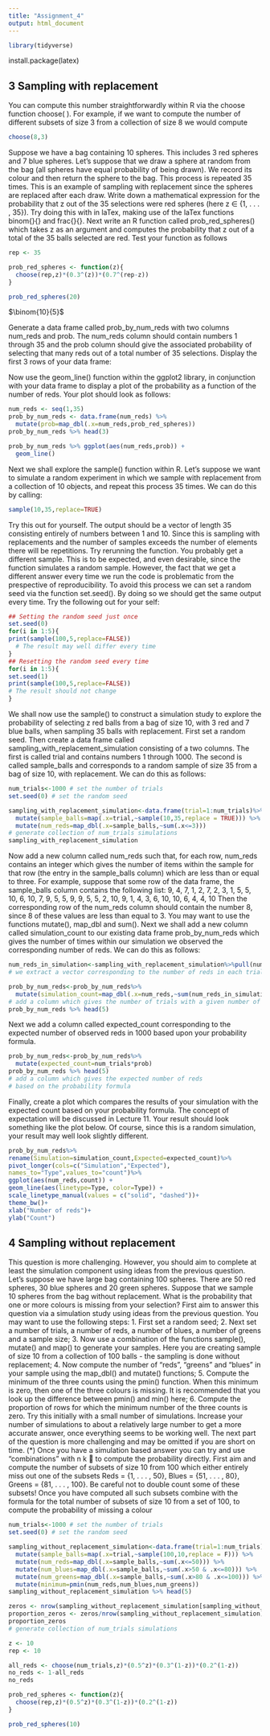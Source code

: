 ```yaml
---
title: "Assignment_4"
output: html_document
---
```

```r
library(tidyverse)
```
install.package(latex)

## 3 Sampling with replacement

You can compute this number straightforwardly within R via the choose function choose( ). For example,
if we want to compute the number of different subsets of size 3 from a collection of size 8 we would compute
```r
choose(8,3)
```
Suppose we have a bag containing 10 spheres. This includes 3 red spheres and 7 blue spheres.
Let’s suppose that we draw a sphere at random from the bag (all spheres have equal probability of being
drawn). We record its colour and then return the sphere to the bag. This process is repeated 35 times. This
is an example of sampling with replacement since the spheres are replaced after each draw.
Write down a mathematical expression for the probability that z out of the 35 selections were red spheres
(here z ∈ {1, . . . , 35}).
Try doing this with in laTex, making use of the laTex functions binom{}{} and frac{}{}.
Next write an R function called prob_red_spheres() which takes z as an argument and computes the
probability that z out of a total of the 35 balls selected are red.
Test your function as follows
```r
rep <- 35

prob_red_spheres <- function(z){
  choose(rep,z)*(0.3^(z))*(0.7^(rep-z))
}

prob_red_spheres(20)
```
$\binom{10}{5}$

Generate a data frame called prob_by_num_reds with two columns num_reds and prob. The num_reds
column should contain numbers 1 through 35 and the prob column should give the associated probability of
selecting that many reds out of a total number of 35 selections.
Display the first 3 rows of your data frame:

Now use the geom_line() function within the ggplot2 library, in conjunction with your data frame to
display a plot of the probability as a function of the number of reds. Your plot should look as follows:

```r
num_reds <- seq(1,35)
prob_by_num_reds <- data.frame(num_reds) %>%
  mutate(prob=map_dbl(.x=num_reds,prob_red_spheres))
prob_by_num_reds %>% head(3)

prob_by_num_reds %>% ggplot(aes(num_reds,prob)) +
  geom_line()
```

Next we shall explore the sample() function within R. Let’s suppose we want to simulate a random experiment in which we sample with replacement from a collection of 10 objects, and repeat this process 35 times.
We can do this by calling:

```r
sample(10,35,replace=TRUE)
```

Try this out for yourself. The output should be a vector of length 35 consisting entirely of numbers between 1
and 10. Since this is sampling with replacements and the number of samples exceeds the number of elements
there will be repetitions.
Try rerunning the function. You probably get a different sample. This is to be expected, and even desirable,
since the function simulates a random sample. However, the fact that we get a different answer every time
we run the code is problematic from the prespective of reproducibility. To avoid this process we can set a
random seed via the function set.seed(). By doing so we should get the same output every time. Try the
following out for your self:

```r
## Setting the random seed just once
set.seed(0)
for(i in 1:5){
print(sample(100,5,replace=FALSE))
  # The result may well differ every time
}
## Resetting the random seed every time
for(i in 1:5){
set.seed(1)
print(sample(100,5,replace=FALSE))
# The result should not change
}

```
We shall now use the sample() to construct a simulation study to explore the probability of selecting z red
balls from a bag of size 10, with 3 red and 7 blue balls, when sampling 35 balls with replacement.
First set a random seed. Then create a data frame called sampling_with_replacement_simulation consisting of a two columns. The first is called trial and contains numbers 1 through 1000. The second is
called sample_balls and corresponds to a random sample of size 35 from a bag of size 10, with replacement.
We can do this as follows:
```r
num_trials<-1000 # set the number of trials
set.seed(0) # set the random seed

sampling_with_replacement_simulation<-data.frame(trial=1:num_trials)%>%
  mutate(sample_balls=map(.x=trial,~sample(10,35,replace = TRUE))) %>%
  mutate(num_reds=map_dbl(.x=sample_balls,~sum(.x<=3)))
# generate collection of num_trials simulations
sampling_with_replacement_simulation
```

Now add a new column called num_reds such that, for each row, num_reds contains an integer which gives
the number of items within the sample for that row (the entry in the sample_balls column) which are less
than or equal to three. For example, suppose that some row of the data frame, the sample_balls column
contains the following list:
9, 4, 7, 1, 2, 7, 2, 3, 1, 5, 5, 10, 6, 10, 7, 9, 5, 5, 9, 9,
5, 5, 2, 10, 9, 1, 4, 3, 6, 10, 10, 6, 4, 4, 10
Then the corresponding row of the num_reds column should contain the number 8, since 8 of these values
are less than equal to 3. You may want to use the functions mutate(), map_dbl and sum().
Next we shall add a new column called simulation_count to our existing data frame prob_by_num_reds
which gives the number of times within our simulation we observed the corresponding number of reds. We
can do this as follows:

```r
num_reds_in_simulation<-sampling_with_replacement_simulation%>%pull(num_reds)
# we extract a vector corresponding to the number of reds in each trial

prob_by_num_reds<-prob_by_num_reds%>%
  mutate(simulation_count=map_dbl(.x=num_reds,~sum(num_reds_in_simulation==.x)))
# add a column which gives the number of trials with a given number of reds
prob_by_num_reds %>% head(5)
```
Next we add a column called expected_count corresponding to the expected number of observed reds in
1000 based upon your probability formula.

```r
prob_by_num_reds<-prob_by_num_reds%>%
  mutate(expected_count=num_trials*prob)
prob_by_num_reds %>% head(5)
# add a column which gives the expected number of reds
# based on the probability formula
```
Finally, create a plot which compares the results of your simulation with the expected count based on your
probability formula. The concept of expectation will be discussed in Lecture 11.
Your result should look something like the plot below. Of course, since this is a random simulation, your
result may well look slightly different.

```r
prob_by_num_reds%>%
rename(Simulation=simulation_count,Expected=expected_count)%>%
pivot_longer(cols=c("Simulation","Expected"),
names_to="Type",values_to="count")%>%
ggplot(aes(num_reds,count)) +
geom_line(aes(linetype=Type, color=Type)) +
scale_linetype_manual(values = c("solid", "dashed"))+
theme_bw()+
xlab("Number of reds")+
ylab("Count")
```
## 4 Sampling without replacement
This question is more challenging. However, you should aim to complete at least the simulation component
using ideas from the previous question.
Let’s suppose we have large bag containing 100 spheres. There are 50 red spheres, 30 blue spheres and 20
green spheres. Suppose that we sample 10 spheres from the bag without replacement.
What is the probability that one or more colours is missing from your selection?
First aim to answer this question via a simulation study using ideas from the previous question.
You may want to use the following steps:
1. First set a random seed;
2. Next set a number of trials, a number of reds, a number of blues, a number of greens and a sample
size;
3. Now use a combination of the functions sample(), mutate() and map() to generate your samples.
Here you are creating sample of size 10 from a collection of 100 balls - the sampling is done without
replacement;
4. Now compute the number of “reds”, “greens” and “blues” in your sample using the map_dbl() and
mutate() functions;
5. Compute the minimum of the three counts using the pmin() function. When this minimum is zero,
then one of the three colours is missing. It is recommended that you look up the difference between
pmin() and min() here;
6. Compute the proportion of rows for which the minimum number of the three counts is zero.
Try this initially with a small number of simulations. Increase your number of simulations to about a
relatively large number to get a more accurate answer, once everything seems to be working well.
The next part of the question is more challenging and may be omitted if you are short on time.
(*) Once you have a simulation based answer you can try and use “combinations” with n
k

to compute the
probability directly. First aim and compute the number of subsets of size 10 from 100 which either entirely
miss out one of the subsets Reds = {1, . . . , 50}, Blues = {51, . . . , 80}, Greens = {81, . . . , 100}. Be careful
not to double count some of these subsets! Once you have computed all such subsets combine with the
formula for the total number of subsets of size 10 from a set of 100, to compute the probability of missing a
colour
```r
num_trials<-1000 # set the number of trials
set.seed(0) # set the random seed

sampling_without_replacement_simulation<-data.frame(trial=1:num_trials)%>%
  mutate(sample_balls=map(.x=trial,~sample(100,10,replace = F))) %>%
  mutate(num_reds=map_dbl(.x=sample_balls,~sum(.x<=50))) %>%
  mutate(num_blues=map_dbl(.x=sample_balls,~sum(.x>50 & .x<=80))) %>%
  mutate(num_greens=map_dbl(.x=sample_balls,~sum(.x>80 & .x<=100))) %>%
  mutate(minimum=pmin(num_reds,num_blues,num_greens)) 
sampling_without_replacement_simulation %>% head(5)

zeros <- nrow(sampling_without_replacement_simulation[sampling_without_replacement_simulation$minimum == "0",])
proportion_zeros <- zeros/nrow(sampling_without_replacement_simulation)
proportion_zeros
# generate collection of num_trials simulations

z <- 10
rep <- 10

all_reds <- choose(num_trials,z)*(0.5^z)*(0.3^(1-z))*(0.2^(1-z))
no_reds <- 1-all_reds
no_reds

prob_red_spheres <- function(z){
  choose(rep,z)*(0.5^z)*(0.3^(1-z))*(0.2^(1-z))
}

prob_red_spheres(10)
```

```r


```

```r

```

```r

```


















